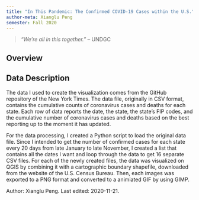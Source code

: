 ```yaml
---
title: "In This Pandemic: The Confirmed COVID-19 Cases within the U.S."
author-meta: Xianglu Peng
semester: Fall 2020
---
```


> *"We’re all in this together."* -- UNDGC

## Overview

## Data Description
The data I used to create the visualization comes from the GitHub repository of the New York Times. The data file, originally in CSV format, contains the cumulative counts of coronavirus cases and deaths for each state. Each row of data reports the date, the state, the state's FIP codes, and the cumulative number of coronavirus cases and deaths based on the best reporting up to the moment it has updated.

For the data processing, I created a Python script to load the original data file. Since I intended to get the number of confirmed cases for each state every 20 days from late January to late November, I created a list that contains all the dates I want and loop through the data to get 16 separate CSV files. For each of the newly created files, the data was visualized on QGIS by combining it with a cartographic boundary shapefile, downloaded from the website of the U.S. Census Bureau. Then, each images was exported to a PNG format and converted to a animiated GIF by using GIMP.



<div class="credit-line">
Author: Xianglu Peng.
Last edited: 2020-11-21.
</div>
[^python]: Python. Copyright (C) 2001--2020. Python Software Foundation. Accessed 2020-11-22. Online: https://www.python.org/
[^qgis]: QGIS. Software released through CC-BY-SA by the QGIS Development Team. Accessed 2019-10-28. Online: https://www.qgis.org
